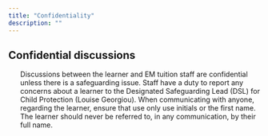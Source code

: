 ```yaml
---
title: "Confidentiality"
description: ""
---
```



## Confidential discussions

<div style={{
  padding: 20,
  borderRadius: 14,
  background: 'linear-gradient(180deg, rgba(10,132,255,0.08), rgba(10,132,255,0.03))',
  border: '1px solid rgba(10,132,255,0.18)',
  marginTop: 8
}}>
  <ol style={{ margin: 0, paddingLeft: 18 }}>
Discussions between the learner and EM tuition staff are confidential unless there is a safeguarding issue. Staff have a duty to report any concerns about a learner to the Designated Safeguarding Lead (DSL) for Child Protection (Louise Georgiou). When communicating with anyone, regarding the learner, ensure that use only use initials or the first name. The learner should never be referred to, in any communication, by their full name.

  </ol>
</div>


